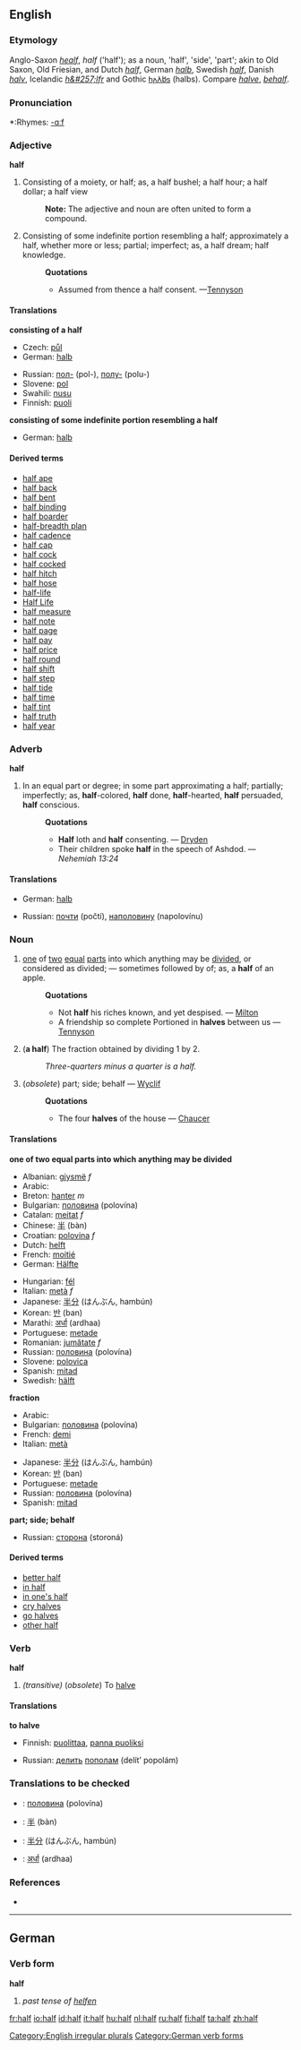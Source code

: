 ==English==

{{rank|mother|often|themselves|268|half|certain|sent|keep}}

===Etymology===
Anglo-Saxon ''[[healf]]'', ''half'' ('half'); as a noun, 'half', 'side', 'part'; akin to Old Saxon, Old Friesian, and Dutch ''[[half#Dutch|half]]'', German ''[[halb]]'', Swedish ''[[half#Swedish|half]]'', Danish ''[[halv]]'', Icelandic ''[[h&#257;lfr]]'' and Gothic [[𐌷𐌰𐌻𐌱𐍃]] (halbs). Compare ''[[halve]]'', ''[[behalf]]''.

===Pronunciation===
*:Rhymes: [[Rhymes:English:-ɑːf|-ɑːf]]

===Adjective===
'''half'''

# Consisting of a moiety, or half; as, a half bushel; a half hour; a half dollar; a half view
#:'''Note:''' The adjective and noun are often united to form a compound.
#Consisting of some indefinite portion resembling a half; approximately a half, whether more or less; partial; imperfect; as, a half dream; half knowledge.
#:'''Quotations'''
#:*Assumed from thence a half consent. —[[Tennyson]]

====Translations====
'''consisting of a half'''
{{top}}
*Czech: [[půl]]
*German: [[halb]]
{{mid}}
*Russian: [[пол-]] (pol-), [[полу-]] (polu-)
*Slovene: [[pol]]
*Swahili: [[nusu]]
*Finnish: [[puoli]]
{{bottom}}

'''consisting of some indefinite portion resembling a half'''
{{top}}
*German: [[halb]]
{{mid}}
{{bottom}}

====Derived terms====
<!--Note: many of these are or may be hyphenated-->
*[[half ape]]<!-- (''zoölogy'') a lemur-->
*[[half back]]<!-- (''football'') See under 2d [[back]]-->
*[[half bent]]<!-- the first notch, for the [[sear point]] to enter, in the tumbler of a gunlock; the halfcock notch-->
*[[half binding]]<!-- a style of bookbinding in which only the back and corners are in leather-->
*[[half boarder]]<!-- one who boards in part; specifically, a scholar at a boarding school who takes dinner only-->
*[[half-breadth plan]]<!-- (''shipbuilding'') a horizontal plan of the half a vessel, divided lengthwise, showing the lines-->
*[[half cadence]]<!-- (''music'') a cadence on the dominant-->
*[[half cap]]<!-- (''obsolete'') a slight salute with the cap. — Shakespeare-->
*[[half cock]]<!-- the position of the cock of a gun when retained by the first notch-->
*[[half cocked]]<!-- or '''halfcocked:''' unprepared, lacking forethought; — as in go off '''half cocked'''-->
*[[half hitch]]<!-- a sailor’s knot in a rope; half of a clove hitch-->
*[[half hose]]<!-- short stockings; socks-->
*[[half-life]]<!-- The time taken for a given radioactive element to decay to half its number.-->
*[[Half Life]]<!-- A computer game-->
*[[half measure]]<!-- an imperfect or weak line of action-->
*[[half note]]<!-- (''music'') a minim, one half of a semibreve-->
*[[half page]]<!-- half of a single page, of a book.-->
*[[half pay]]<!-- half of the wages or salary; reduced pay; as, an officer on '''half pay'''-->
*[[half price]]<!-- half the ordinary price; or a price much reduced-->
*[[half round]]<!--
**(''architecture'') A molding of semicircular section
**(''mechanical'') Having one side flat and the other rounded; — said of a file-->
*[[half shift]]<!-- (''music'') a position of the hand, between the open position and the first shift, in playing on the violin and kindred instruments. See [[shift]]-->
*[[half step]]<!-- (''music'') a semitone; the smallest difference of pitch or interval, used in music-->
*[[half tide]]<!-- the time or state of the tide equally distant from ebb and flood-->
*[[half time]]<!-- half the ordinary time for work or attendance; as, the half-time system-->
*[[half tint]]<!-- (''fine arts'') a middle or intermediate tint, as in drawing or painting. See [[demitint]]-->
*[[half truth]]<!-- a statement only partially true, or which gives only a part of the truth. — [[Mrs. Browning]]-->
*[[half year]]<!-- the space of six months; one term of a school when there are two terms in a year.-->

===Adverb===
'''half'''

# In an equal part or degree; in some part approximating a half; partially; imperfectly; as, '''half'''-colored, '''half''' done, '''half'''-hearted, '''half''' persuaded, '''half''' conscious.
#:'''Quotations'''
#:*'''Half''' loth and '''half''' consenting. — [[Dryden]]
#:*Their children spoke '''half''' in the speech of Ashdod. — ''Nehemiah 13:24''

====Translations====
{{top}}
*German: [[halb]]
{{mid}}
*Russian: [[почти]] (počtí), [[наполовину]] (napolovínu)
{{bottom}}

===Noun===
{{en-noun-irreg|halves}}

# [[one]] of [[two]] [[equal]] [[part]]s into which anything may be [[divide]]d, or considered as divided; — sometimes followed by of; as, a '''half''' of an apple.
#:'''Quotations'''
#:*Not '''half''' his riches known, and yet despised. — [[Milton]]
#:*A friendship so complete Portioned in '''halves''' between us — [[Tennyson]]
# {{arithmetic}} ('''a half''') The fraction obtained by dividing 1 by 2.
#:''Three-quarters minus a quarter is a half.''
# (''obsolete'') part; side; behalf — [[Wyclif]]
#:'''Quotations'''
#:*The four '''halves''' of the house — [[Chaucer]]

====Translations====
'''one of two equal parts into which anything may be divided'''
{{top}}
*Albanian: [[gjysmë]] ''f''
*Arabic: {{ARchar|[[نصف]]}} {{Unicode|(nuʂf)}}
*Breton: [[hanter]] ''m''
*Bulgarian: [[половина]] (polovína) {{f}}
*Catalan: [[meitat]] ''f''
*Chinese: [[半]] (bàn)
*Croatian: [[polovina]] ''f''
*Dutch: [[helft]]
*French: [[moitié]] {{f}}
*German: [[Hälfte]] {{f}}
{{mid}}
*Hungarian: [[fél]]
*Italian: [[metà]] ''f''
*Japanese: [[半分]] (はんぶん, hambún)
*Korean: [[반]] (ban)
*Marathi: [[अर्धा]] (ardhaa)
*Portuguese: [[metade]] {{f}}
*Romanian: [[jumătate]] ''f''
*Russian: [[половина]] (polovína) {{f}}
*Slovene: [[polovica]] {{f}}
*Spanish: [[mitad]] {{f}}
*Swedish: [[hälft]]
{{bottom}}

'''fraction'''
{{top}}
*Arabic: {{ARchar|[[نصف]]}} {{Unicode|(nuʂf)}}
*Bulgarian: [[половина]] (polovína) {{f}}
*French: [[demi]] {{m}}
*Italian: [[metà]] {{f}}
{{mid}}
*Japanese: [[半分]] (はんぶん, hambún)
*Korean: [[반]] (ban)
*Portuguese: [[metade]] {{f}}
*Russian: [[половина]] (polovína) {{f}}
*Spanish: [[mitad]] {{f}}
{{bottom}}

'''part; side; behalf'''
{{top}}
{{mid}}
*Russian: [[сторона]] (storoná) {{f}}
{{bottom}}

====Derived terms====
*[[better half]]
*[[in half]]<!-- (''colloquial'') an expression sometimes used improperly instead of in or into halves; as, to cut in half. — [[Dickens]]-->
*[[in one's half]]<!-- [[on one's half]]: (''obsolete'') in one's behalf; on one's part-->
*[[cry halves]]<!-- to claim an equal share with another-->
*[[go halves]]<!-- to share equally between two.-->
*[[other half]]

===Verb===
'''half'''

# ''(transitive)'' (''obsolete'') To [[halve]]<!--. — [[Sir H. Wotton]]-->

====Translations====
'''to halve'''
{{top}}
*Finnish: [[puolittaa]], [[panna puoliksi]]
{{mid}}
*Russian: [[делить]] [[пополам]] (delít’ popolám)
{{bottom}}

===Translations to be checked===
<!--Remove this section once all of the translations below have been moved into the tables above.-->
{{checktrans}}

*{{ttbc|Bulgarian}}: [[половина]] (polovína) {{f}}
*{{ttbc|Chinese}}: [[半]] (bàn)
*{{ttbc|Japanese}}: [[半分]] (はんぶん, hambún)
*{{ttbc|Marathi}}: [[अर्धा]] (ardhaa)

===References===
*{{R:1913}}

[[Category:English irregular plurals]]

-----

==German==
===Verb form===
'''half'''

# ''past tense of [[helfen]]''
[[Category:German verb forms]]

[[fr:half]]
[[io:half]]
[[id:half]]
[[it:half]]
[[hu:half]]
[[nl:half]]
[[ru:half]]
[[fi:half]]
[[ta:half]]
[[zh:half]]
